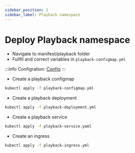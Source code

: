 ```yaml
---
sidebar_position: 2
sidebar_label: Playback namespace
---
```


# Deploy Playback namespace
- Navigate to manifest/playback folder
- Fullfil and correct variables in `playback-configmap.yml`


:::info
Configration: [Config](/docs/modules/rnr/configuration/playback.mdx)
:::

- Create a playback configmap
```bash
kubectl apply -f playback-configmap.yml
```

- Create a playback deployment 
```bash
kubectl apply -f playback-deployment.yml
```

- Create a playback service
```bash
kubectl apply -f playback-service.yaml
```

- Create an ingress
```bash
kubectl apply -f playback-ingress.yml
```
